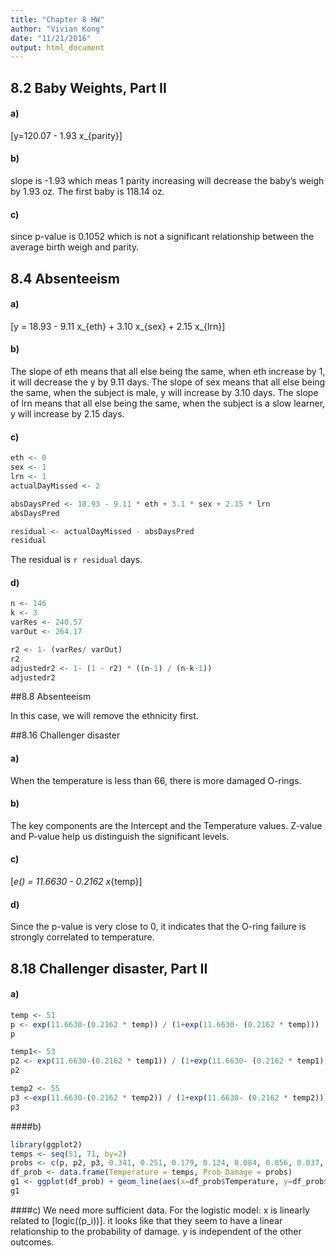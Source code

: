 ```yaml
---
title: "Chapter 8 HW"
author: "Vivian Kong"
date: "11/21/2016"
output: html_document
---
```


## 8.2 Baby Weights, Part II
#### a)
\[y=120.07 - 1.93 x_{parity}\]

#### b)
slope is -1.93 which meas 1 parity increasing will decrease the baby's weigh by 1.93 oz. The first baby is 118.14 oz. 

#### c) 
since p-value is 0.1052 which is not a significant relationship between the average birth weigh and parity.

## 8.4 Absenteeism

#### a)
\[y = 18.93 - 9.11 x_{eth} + 3.10 x_{sex} + 2.15 x_{lrn}\]

#### b)
The slope of eth means that all else being the same, when eth increase by 1, it will decrease the y by 9.11 days.
The slope of sex means that all else being the same, when the subject is male, y will increase by 3.10 days.
The slope of lrn means that all else being the same, when the subject is a slow learner, y will increase by 2.15 days.

#### c)
```r
eth <- 0
sex <- 1
lrn <- 1
actualDayMissed <- 2

absDaysPred <- 18.93 - 9.11 * eth + 3.1 * sex + 2.15 * lrn
absDaysPred

residual <- actualDayMissed - absDaysPred
residual
```

The residual is `r residual` days.

#### d)
```r
n <- 146
k <- 3
varRes <- 240.57
varOut <- 264.17

r2 <- 1- (varRes/ varOut)
r2
adjustedr2 <- 1- (1 - r2) * ((n-1) / (n-k-1))
adjustedr2
```

##8.8 Absenteeism

In this case, we will remove the ethnicity first.

##8.16 Challenger disaster

#### a) 
When the temperature is less than 66, there is more damaged O-rings. 

#### b)
The key components are the Intercept and the Temperature values. Z-value and P-value help us distinguish the significant levels.

#### c) 
\[\log_e(\frac{p_i}{1-p_i}) = 11.6630 - 0.2162 x_{temp}\]

#### d)
Since the p-value is very close to 0, it indicates that the O-ring failure is strongly correlated to temperature. 

## 8.18 Challenger disaster, Part II

#### a)
```r
temp <- 51
p <- exp(11.6630-(0.2162 * temp)) / (1+exp(11.6630- (0.2162 * temp)))
p

temp1<- 53
p2 <- exp(11.6630-(0.2162 * temp1)) / (1+exp(11.6630- (0.2162 * temp1)))
p2

temp2 <- 55
p3 <-exp(11.6630-(0.2162 * temp2)) / (1+exp(11.6630- (0.2162 * temp2)))
p3
```

####b)
```r
library(ggplot2)
temps <- seq(51, 71, by=2)
probs <- c(p, p2, p3, 0.341, 0.251, 0.179, 0.124, 0.084, 0.056, 0.037, 0.024)
df_prob <- data.frame(Temperature = temps, Prob_Damage = probs)
g1 <- ggplot(df_prob) + geom_line(aes(x=df_prob$Temperature, y=df_prob$Prob_Damage))
g1
```

####c)
We need more sufficient data. For the logistic model: x is linearly related to \[logic((p_i))\]. it looks like that they seem to have a linear relationship to the probability of damage. y is independent of the other outcomes.